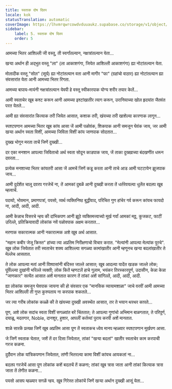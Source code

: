```yaml
---
title: स्वताक दोष दिवप
locale: kok
statusTranslation: automatic
coverImage: https://lhvmrqwrcowdvduuaukz.supabase.co/storage/v1/object/public/strapi-uploads/small_cover-tratado-de-psicologia-revolucionaria.webp-5e15e1cec4e0ebebcde5d7fc7565d8fd.webp
sidebar:
    label: 5. स्वताक दोष दिवप
    order: 5
---
```

आमच्या भितर आशिल्ली जी वस्तू, ती स्वर्गांतल्यान, नक्षत्रांतल्यान येता...

खऱ्या अर्थान ही अद्भुत वस्तू "ला" (ला आकाशगंगा, जियेत आशिल्ली आकाशगंगा) ह्या नोटांतल्यान येता.

मोलादीक वस्तू "सोल" (सूर्य) ह्या नोटांतल्यान वता आनी मागीर "फा" (ग्रहांचो वाठार) ह्या नोटांतल्यान ह्या संवसारांत येता आनी आमच्या भितर रिगता.

आमच्या बापाय-मायंनी नक्षत्रांतल्यान येवपी हे वस्तू स्वीकारपाक योग्य शरीर तयार केलें...

आमी स्वताचेर खूब कश्ट करून आनी आमच्या इश्टांखातीर त्याग करून, उरानियाच्या खोल हृदयांत जैतवंत परत येतले...

आमी ह्या संवसारांत कित्याक तरी जियेत आसात, कशाक तरी, खंयच्या तरी खाशेल्या कारणाक लागून...

स्पश्टपणान आमच्या भितर खूब कांय आसा जें आमी पळोवंक, शिकपाक आनी समजून घेवंक जाय, जर आमी खऱ्या अर्थान स्वता विशीं, आमच्या जिविता विशीं कांय जाणपाक सोदतात...

दुख्ख भोगून मरता ताचें जिणें दुख्खी...

दर एका मनशान आपल्या जिविताचो अर्थ स्वता सोदून काडपाक जाय, जें ताका दुख्खाच्या बंदखणींत धरून दवरता...

प्रत्येक मनशाच्या भितर कांयतरी आसा जें आमचें जिणें कडू करता आनी ताचे आड आमी घटटायेन झुजपाक जाय...

आमी दुर्दशेंत चालू दवरप गरजेचें ना, तें आमकां दुबळें आनी दुख्खी करता तें धर्तरेवयल्या धुलेंत बदलप खूब म्हत्वाचें.

पदव्यो, भोवमान, प्रमाणपत्रां, पयसो, व्यर्थ व्यक्तिनिष्ठ बुद्धीवाद, परिचित गुण हांचेर गर्व करून कांयच फायदो ना, आदी, आदी, आदी.

आमी केन्नाच विसरचे न्हय की दांभिकपण आनी झूठे व्यक्तिमत्त्वाच्यो मूर्ख गर्वां आमकां मठ्ठ, कुजकट, फाटीं उरिल्ले, प्रतिक्रियावादी लोकांक नवें पळोवपाक अक्षम करतात...

मरणाक सकारात्मक आनी नकारात्मक अशे खूब अर्थ आसात.

"महान कबीर जेजू क्रिस्त" हांच्या त्या अप्रतिम निरीक्षणाचो विचार करात. "मेल्यांनी आपल्या मेल्यांक पुरचे". खूब लोक जियेतात तरी स्वताचेर शक्य आशिल्ल्या सगळ्या कामांखातीर आनी म्हणूनच खऱ्या बदलांखातीर ते मेल्लेच आसतात.

ते लोक आपल्या मतां आनी विश्वासांनी बंदिस्त जाल्ले आसात; खूब आदल्या यादेंत खडक जाल्ले लोक; पूर्विल्ल्या दुखांनी भरिल्ले व्यक्ती; लोक कितें म्हणटलें हाचे गुलाम, भयंकर तिरस्कारपूर्ण, उदासीन, केन्ना केन्ना "जाणकार" सत्येंत आसात अशें मानतात कारण तें तांकां अशें सांगिल्लें, आदी, आदी, आदी.

ह्या लोकांक समजून घेवपाक जायना की हो संवसार एक "मानसिक व्यायामशाळा" जाचे वरवीं आमी आमच्या भितर आशिल्ली ती गुप्त कुरुपताय ना करपाक शकतले...

जर त्या गरीब लोकांक कळ्ळें की ते खंयच्या दुख्खी अवस्थेंत आसात, तर ते भयान थरथर कापते...

पूण, अशे लोक सदांच स्वता विशीं सगळ्यांत बरें चिंततात; ते आपल्या गुणांचो अभिमान बाळगतात, ते परिपूर्ण, दयाळू, मदतगार, Noble, दानशूर, हुशार, आपलीं कर्तव्यां पुराय करपी अशें मानतात.

शाळे सारकें प्रत्यक्ष जिणें खूब अप्रतिम आसा पूण तें स्वताकच ध्येय मानप म्हळ्यार स्पश्टपणान मूर्खपण आसा.

जे जिणें स्वताक घेतात, जशें तें दर दिसा जियेतात, तांकां "खऱ्या बदलां" खातीर स्वताचेर काम करपाची गरज कळना.

दुर्दैवान लोक यांत्रिकपणान जियेतात, तांणी भितरल्या कामा विशीं कांयच आयकलां ना...

बदलप गरजेचें आसा पूण लोकांक कशें बदलचें तें कळना; तांकां खूब त्रास जाता आनी तांकां कित्याक त्रास जाता तें लेगीत कळना...

पयसो आसप म्हळ्यार सगळें न्हय. खूब गिरेस्त लोकांचें जिणें खऱ्या अर्थान दुख्खी आसूं येता...

